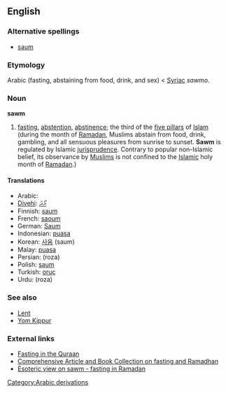 ==English==
{{wikipedia}}
{{wikiquote}}

===Alternative spellings===
*[[saum]]

===Etymology===
Arabic {{Arab|[[صوم]]}} ''{{IPAchar|(ʂawm)}}'' (fasting, abstaining from food, drink, and sex) < [[Syriac]] ''sawmo''.

===Noun===
'''sawm'''

# {{Islam}} [[fasting]], [[abstention]], [[abstinence]]; the third of the [[five pillars]] of [[Islam]] (during the month of [[Ramadan]], Muslims abstain from food, drink, gambling, and all sensuous pleasures from sunrise to sunset. '''Sawm''' is regulated by Islamic [[jurisprudence]]. Contrary to popular non-Islamic belief, its observance by [[Muslim]]s is not confined to the [[Islamic]] holy month of [[Ramadan]].)

====Translations====
*Arabic: {{Arab|[[صوم]]}} {{IPAchar|(ʂawm)}} {{m}}
*[[Divehi]]: [[ރޯދަ]]
*Finnish: [[saum]]
*French: [[saoum]] {{m}}
*German: [[Saum]]
*Indonesian: [[puasa]]
*Korean: [[사움]] (saum)
*Malay: [[puasa]]
*Persian: {{FAchar|[[روزه]]}} (roza)
*Polish: [[saum]] {{m}}
*Turkish: [[oruç]]
*Urdu: {{URchar|[[روزہ]]}} (roza) {{m}}

===See also===
*[[Lent]]
*[[Yom Kippur]]

===External links===
* [http://www.haqislam.org/ramadan/fasting-in-quraan.htm Fasting in the Quraan]
* [http://abdurrahman.org/ramadhan/index.html Comprehensive Article and Book Collection on fasting and Ramadhan]
* [http://www.islamfrominside.com/Pages/Articles/Fast%20until%20the%20night%20%28Ramadan%29.html Esoteric view on sawm - fasting in Ramadan]

[[Category:Arabic derivations]]